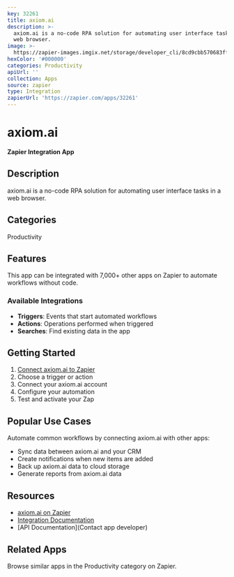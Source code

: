 ```yaml
---
key: 32261
title: axiom.ai
description: >-
  axiom.ai is a no-code RPA solution for automating user interface tasks in a
  web browser.
image: >-
  https://zapier-images.imgix.net/storage/developer_cli/8cd9cbb570683ffcd22d5583a7e0190d.png?auto=format%2Ccompress&ixlib=python-3.0.0&q=50
hexColor: '#000000'
categories: Productivity
apiUrl: ''
collection: Apps
source: zapier
type: Integration
zapierUrl: 'https://zapier.com/apps/32261'
---
```

# axiom.ai

**Zapier Integration App**

## Description

axiom.ai is a no-code RPA solution for automating user interface tasks in a web browser.

## Categories

Productivity

## Features

This app can be integrated with 7,000+ other apps on Zapier to automate workflows without code.

### Available Integrations

- **Triggers**: Events that start automated workflows
- **Actions**: Operations performed when triggered
- **Searches**: Find existing data in the app

## Getting Started

1. [Connect axiom.ai to Zapier](https://zapier.com/apps/32261)
2. Choose a trigger or action
3. Connect your axiom.ai account
4. Configure your automation
5. Test and activate your Zap

## Popular Use Cases

Automate common workflows by connecting axiom.ai with other apps:

- Sync data between axiom.ai and your CRM
- Create notifications when new items are added
- Back up axiom.ai data to cloud storage
- Generate reports from axiom.ai data

## Resources

- [axiom.ai on Zapier](https://zapier.com/apps/32261)
- [Integration Documentation](https://zapier.com/apps/32261/integrations)
- [API Documentation](Contact app developer)

## Related Apps

Browse similar apps in the Productivity category on Zapier.
